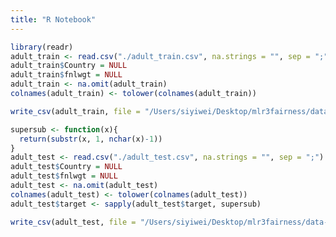 ```yaml
---
title: "R Notebook"
---
```


```r
library(readr)
adult_train <- read.csv("./adult_train.csv", na.strings = "", sep = ";")
adult_train$Country = NULL
adult_train$fnlwgt = NULL
adult_train <- na.omit(adult_train)
colnames(adult_train) <- tolower(colnames(adult_train))

write_csv(adult_train, file = "/Users/siyiwei/Desktop/mlr3fairness/data-raw/adult-train-raw.csv")
```

```r
supersub <- function(x){
  return(substr(x, 1, nchar(x)-1))
}
adult_test <- read.csv("./adult_test.csv", na.strings = "", sep = ";")
adult_test$Country = NULL
adult_test$fnlwgt = NULL
adult_test <- na.omit(adult_test)
colnames(adult_test) <- tolower(colnames(adult_test))
adult_test$target <- sapply(adult_test$target, supersub)

write_csv(adult_test, file = "/Users/siyiwei/Desktop/mlr3fairness/data-raw/adult-test-raw.csv")
```

